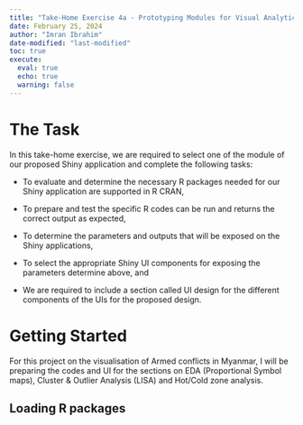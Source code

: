```yaml
---
title: "Take-Home Exercise 4a - Prototyping Modules for Visual Analytics Shiny Application"
date: February 25, 2024
author: "Imran Ibrahim"
date-modified: "last-modified"
toc: true
execute: 
  eval: true
  echo: true
  warning: false
---
```


# The Task

In this take-home exercise, we are required to select one of the module of our proposed Shiny application and complete the following tasks:

-   To evaluate and determine the necessary R packages needed for our Shiny application are supported in R CRAN,

-   To prepare and test the specific R codes can be run and returns the correct output as expected,

-   To determine the parameters and outputs that will be exposed on the Shiny applications,

-   To select the appropriate Shiny UI components for exposing the parameters determine above, and

-   We are required to include a section called UI design for the different components of the UIs for the proposed design.

# Getting Started

For this project on the visualisation of Armed conflicts in Myanmar, I will be preparing the codes and UI for the sections on EDA (Proportional Symbol maps), Cluster & Outlier Analysis (LISA) and Hot/Cold zone analysis.

## Loading R packages
